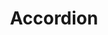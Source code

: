 ---
title: Accordion
description: The Accordion is a collapsible component that provides a concise and interactive way to present content sections. It allows users to expand and collapse sections with ease, enhancing usability and organization.
field: Component
---